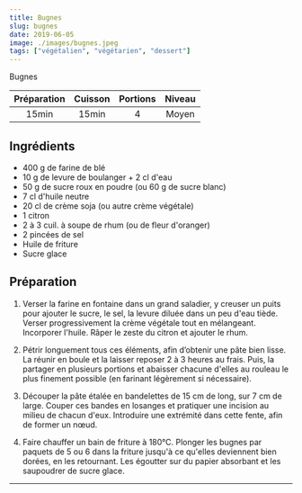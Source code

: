 ```yaml
---
title: Bugnes
slug: bugnes
date: 2019-06-05
image: ./images/bugnes.jpeg
tags: ["végétalien", "végétarien", "dessert"]
---
```


<StyledParagraph>Bugnes</StyledParagraph>

| Préparation | Cuisson | Portions | Niveau |
| :-: | :-: | :-: | :-: |
| 15min | 15min | 4 | Moyen |


## Ingrédients
- <ListItem>400 g de farine de blé</ListItem>
- <ListItem>10 g de levure de boulanger + 2 cl d'eau</ListItem>
- <ListItem>50 g de sucre roux en poudre (ou 60 g de sucre blanc)</ListItem>
- <ListItem>7 cl d'huile neutre</ListItem>
- <ListItem>20 cl de crème soja (ou autre crème végétale)</ListItem>
- <ListItem>1 citron</ListItem>
- <ListItem>2 à 3 cuil. à soupe de rhum (ou de fleur d'oranger)</ListItem>
- <ListItem>2 pincées de sel</ListItem>
- <ListItem>Huile de friture</ListItem>
- <ListItem>Sucre glace</ListItem>


## Préparation

1. Verser la farine en fontaine dans un grand saladier, y creuser un puits pour ajouter le sucre, le sel, la levure diluée dans un peu d'eau tiède. Verser progressivement la crème végétale tout en mélangeant. Incorporer l'huile. Râper le zeste du citron et ajouter le rhum.

2. Pétrir longuement tous ces éléments, afin d’obtenir une pâte bien lisse. La réunir en boule et la laisser reposer 2 à 3 heures au frais. Puis, la partager en plusieurs portions et abaisser chacune d'elles au rouleau le plus finement possible (en farinant légèrement si nécessaire).

3. Découper la pâte étalée en bandelettes de 15 cm de long, sur 7 cm de large. Couper ces bandes en losanges et pratiquer une incision au milieu de chacun d'eux. Introduire une extrémité dans cette fente, afin de former un nœud.

4. Faire chauffer un bain de friture à 180°C. Plonger les bugnes par paquets de 5 ou 6 dans la friture jusqu'à ce qu'elles deviennent bien dorées, en les retournant. Les égoutter sur du papier absorbant et les saupoudrer de sucre glace.

---
